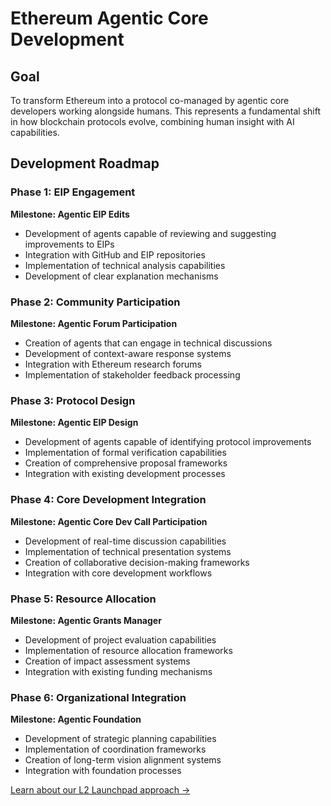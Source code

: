 # Ethereum Agentic Core Development

## Goal

To transform Ethereum into a protocol co-managed by agentic core developers working alongside humans. This represents a fundamental shift in how blockchain protocols evolve, combining human insight with AI capabilities.

## Development Roadmap

### Phase 1: EIP Engagement
**Milestone: Agentic EIP Edits**
- Development of agents capable of reviewing and suggesting improvements to EIPs
- Integration with GitHub and EIP repositories
- Implementation of technical analysis capabilities
- Development of clear explanation mechanisms

### Phase 2: Community Participation
**Milestone: Agentic Forum Participation**
- Creation of agents that can engage in technical discussions
- Development of context-aware response systems
- Integration with Ethereum research forums
- Implementation of stakeholder feedback processing

### Phase 3: Protocol Design
**Milestone: Agentic EIP Design**
- Development of agents capable of identifying protocol improvements
- Implementation of formal verification capabilities
- Creation of comprehensive proposal frameworks
- Integration with existing development processes

### Phase 4: Core Development Integration
**Milestone: Agentic Core Dev Call Participation**
- Development of real-time discussion capabilities
- Implementation of technical presentation systems
- Creation of collaborative decision-making frameworks
- Integration with core development workflows

### Phase 5: Resource Allocation
**Milestone: Agentic Grants Manager**
- Development of project evaluation capabilities
- Implementation of resource allocation frameworks
- Creation of impact assessment systems
- Integration with existing funding mechanisms

### Phase 6: Organizational Integration
**Milestone: Agentic Foundation**
- Development of strategic planning capabilities
- Implementation of coordination frameworks
- Creation of long-term vision alignment systems
- Integration with foundation processes

[Learn about our L2 Launchpad approach →](/lite-paper/approach/l2-launchpad) 